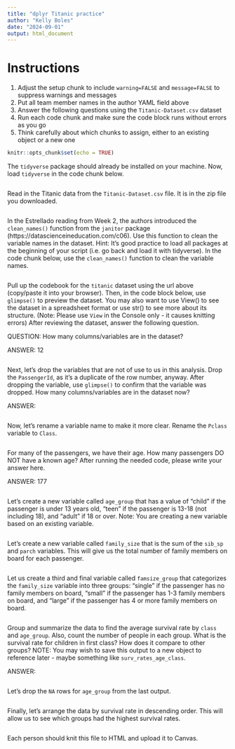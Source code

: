 ```yaml
---
title: "dplyr Titanic practice"
author: "Kelly Boles"
date: "2024-09-01"
output: html_document
---
```


# Instructions
1. Adjust the setup chunk to include `warning=FALSE` and `message=FALSE` to suppress warnings and messages 
2. Put all team member names in the author YAML field above
3. Answer the following questions using the `Titanic-Dataset.csv` dataset
4. Run each code chunk and make sure the code block runs without errors as you go
5. Think carefully about which chunks to assign, either to an existing object or
a new one

```r
knitr::opts_chunk$set(echo = TRUE)
```

The `tidyverse` package should already be installed on your machine. Now, load `tidyverse` in the code chunk below.
```r

```

Read in the Titanic data from the `Titanic-Dataset.csv` file. It is in the zip file you downloaded.

```r

```

In the Estrellado reading from Week 2, the authors introduced the `clean_names()` function from the `janitor` package (https://datascienceineducation.com/c06). Use this function to clean the variable names in the dataset. Hint: It's good practice to load all packages at the beginning of your script (i.e. go back and load it with tidyverse). In the code chunk below, use the `clean_names()` function to clean the variable names.

```r

```


<!-- Data Dictionary / Codebook for the Titanic Data is here: https://www.kaggle.com/c/titanic/data -->

Pull up the codebook for the `titanic` dataset using the url above (copy/paste it into your browser). Then, in the
code block below, use `glimpse()` to preview the dataset. You may also want to use View() to see the dataset in a
spreadsheet format or use str() to see more about its structure. (Note: Please use `View` in the Console only - it causes knitting errors) After reviewing the dataset, answer the following question.

QUESTION: How many columns/variables are in the dataset?

ANSWER: 12

```r

```

Next, let's drop the variables that are not of use to us in this analysis. Drop the `PassengerId`, as it's a duplicate of the row number, anyway. After dropping the variable, use `glimpse()` to confirm that the variable was dropped. How many columns/variables are in the dataset now?

ANSWER:

```r

```

Now, let's rename a variable name to make it more clear. Rename the `Pclass` variable to `Class`.

```r

```

For many of the passengers, we have their age. How many passengers DO NOT have a known age? After running the needed code, please write your answer here.

ANSWER: 177

```r

```

Let's create a new variable called `age_group` that has a value of "child" if the passenger is under 13 years old, "teen" if the passenger is 13-18 (not including 18), and "adult" if 18 or over. Note: You are creating a new variable based on an existing variable.

```r

```

Let's create a new variable called `family_size` that is the sum of the `sib_sp` and `parch` variables. This will give us the total number of family members on board for each passenger.

```r

```

Let us create a third and final variable called `famsize_group` that categorizes the `family_size` variable into three groups: "single" if the passenger has no family members on board, "small" if the passenger has 1-3 family members on board, and "large" if the passenger has 4 or more family members on board.

```r

```

Group and summarize the data to find the average survival rate by `class` and `age_group`. Also, count the number of people in each group. What is the survival rate for children in first class? How does it compare to other groups? NOTE: You may wish to save this output to a new object to reference later - maybe something like `surv_rates_age_class`.

ANSWER:

```r

```

Let's drop the `NA` rows for `age_group` from the last output.

```r

```

Finally, let's arrange the data by survival rate in descending order. This will allow us to see which groups had the highest survival rates.

```r

```

Each person should knit this file to HTML and upload it to Canvas.